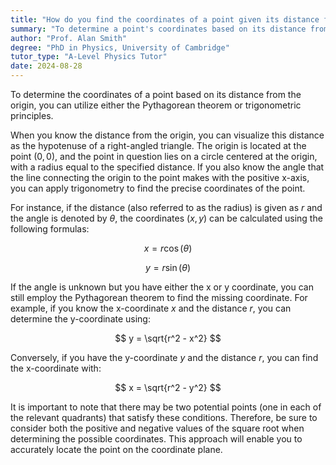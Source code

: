 ```yaml
---
title: "How do you find the coordinates of a point given its distance from the origin?"
summary: "To determine a point's coordinates based on its distance from the origin, apply the Pythagorean theorem or trigonometric methods."
author: "Prof. Alan Smith"
degree: "PhD in Physics, University of Cambridge"
tutor_type: "A-Level Physics Tutor"
date: 2024-08-28
---
```


To determine the coordinates of a point based on its distance from the origin, you can utilize either the Pythagorean theorem or trigonometric principles.

When you know the distance from the origin, you can visualize this distance as the hypotenuse of a right-angled triangle. The origin is located at the point $(0,0)$, and the point in question lies on a circle centered at the origin, with a radius equal to the specified distance. If you also know the angle that the line connecting the origin to the point makes with the positive x-axis, you can apply trigonometry to find the precise coordinates of the point.

For instance, if the distance (also referred to as the radius) is given as $r$ and the angle is denoted by $\theta$, the coordinates $(x, y)$ can be calculated using the following formulas:

$$
x = r \cos(\theta)
$$

$$
y = r \sin(\theta)
$$

If the angle is unknown but you have either the x or y coordinate, you can still employ the Pythagorean theorem to find the missing coordinate. For example, if you know the x-coordinate $x$ and the distance $r$, you can determine the y-coordinate using:

$$
y = \sqrt{r^2 - x^2}
$$

Conversely, if you have the y-coordinate $y$ and the distance $r$, you can find the x-coordinate with:

$$
x = \sqrt{r^2 - y^2}
$$

It is important to note that there may be two potential points (one in each of the relevant quadrants) that satisfy these conditions. Therefore, be sure to consider both the positive and negative values of the square root when determining the possible coordinates. This approach will enable you to accurately locate the point on the coordinate plane.
    